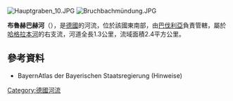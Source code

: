 {{Multiple issues|
{{No footnotes|time=2020-08-23T10:15:38+00:00}}
{{Onesource|time=2020-08-23T10:15:38+00:00}}
}}
{{Coord|50|1|17.05|N|9|3|49.95|E|display=title}}
[[Image:Hauptgraben_10.JPG|right]]
[[Image:Bruchbachmündung.JPG|right]]

'''布魯赫巴赫河'''（{{lang-de|Bruchbach}}），是[[德國|德國]]的河流，位於該國東南部，由[[巴伐利亞|巴伐利亞]]負責管轄，屬於[[哈格拉本河|哈格拉本河]]的右支流，河道全長1.3公里，流域面積2.4平方公里。

==參考資料==
* BayernAtlas der Bayerischen Staatsregierung (Hinweise)

{{Germany-geo-stub}}
[[Category:德國河流|Category:德國河流]]